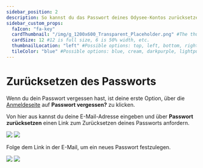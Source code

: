 ---
sidebar_position: 2
description: So kannst du das Passwort deines Odysee-Kontos zurücksetzen.
sidebar_custom_props:
  faIcon: "fa-key"
  cardThumbnail: "/img/g_1200x600_Transparent_Placeholder.png" #The thumbnail on the category card.
  cardSize: 12 #12 is full size, 6 is 50% width, etc.
  thumbnailLocation: "left" #Possible options: top, left, bottom, right, none
  tileColor: "blue" #Possible options: blue, cream, darkpurple, lightpurple, mauve, orange, pink, none
---

# Zurücksetzen des Passworts

Wenn du dein Passwort vergessen hast, ist deine erste Option, über die [Anmeldeseite](https://odysee.com/$/signin) auf **Passwort vergessen?** zu klicken.

Von hier aus kannst du deine E-Mail-Adresse eingeben und über  **Passwort zurücksetzen** einen Link zum Zurücksetzen deines Passworts anfordern.

<Image src="/img/de/password_reset_dark.png#dark" />
<Image src="/img/de/password_reset_light.png#light" />

Folge dem Link in der E-Mail, um ein neues Passwort festzulegen.

<Image src="/img/de/set_new_password_dark.png#dark" />
<Image src="/img/de/set_new_password_light.png#light" />
